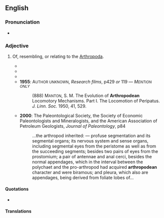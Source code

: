 ==English==

===Pronunciation===
* {{a|RP}} {{IPA|/ˌɑːθɹəpɒˈdiːən/|lang=en}}

===Adjective===
{{en-adj|-}}

# {{lb|en|zoology}} Of, resembling, or relating to the [[Arthropoda]].
#* {{quote-text|year=1904|author=Royal Irish Academy|title=Proceedings of the Royal Irish Academy|page=320|passage=…the tendency at present is to regard such stages as of hardly any importance at all. Then comparisons have constantly been made between '''Arthropodean''' and…}}
#* {{quote-text|year=1906|author=John Edward Salvin Moore with Charles Edward Walker and the Liverpool Cancer Research Committee|title=First report on the cytological investigation of cancer, 1906|page=77|passage=Passing from the above vertebrate example to the old '''arthropodean''' type ''Periplaneta'' we find, as fig. 5 and the table on p.<!--“p.” may be a scanno--> will show, that here the number of the types of gemini is reduced from six to five.}}
#* {{quote-text|year=1909|author=Walter Edward Collinge [[et alii]]|title=The Journal of Economic Biology|page=20|passage=Briefly the author endeavours to prove that vertebrates are derived directly from arthropods, that the '''arthropodean''' alimentary canal is represented by the ventricles of the brain and the central canal of the spinal cord, the pituitary body and embryonic pharynx represent the mouth of the arthropod, and the neurenteric canal the primitive anus.}}
#* '''1955''': A<small>UTHOR UNKNOWN</small>, ''Research films'', p429 ''or'' 119 {{qualifier|sources contradict}} — <i>M<small>ENTION ONLY</small></i>
#*: (888) M<small>ANTON</small>, S. M. The Evolution of '''Arthropodean''' Locomotory Mechanisms. Part I. The Locomotion of Peripatus. ''J. Linn. Soc.'' {{qualifier|Zool.}} 1950, 41, 529.
#* '''2000''': The Paleontological Society, the Society of Economic Paleontologists and Mineralogists, and the American Association of Petroleum Geologists, ''Journal of Paleontology'', p84
#*: …the arthropod inherited: — profuse segmentation and its segmental organs; its nervous system and sense organs, including segmental eyes from the peristome as well as from the succeeding segments; besides two pairs of eyes from the prostomium; a pair of antennae and anal cerci, besides the normal appendages, which in the interval between the polychaet and the pro-arthropod had acquired '''arthropodean''' character and were biramous; and pleura, which also are appendages, being derived from foliate lobes of…

====Quotations====
* {{seeCites}}

====Translations====
{{trans-see|arthropodal}}